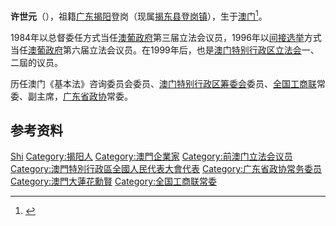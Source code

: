 {{Infobox_officeholder
| name         = 許世元
| image name = 
| Sex = 男 
| party=
| now =  [[澳門立法會|澳門立法會]][[議員|議員]]
| period =1999年－2005年
| place of birth = 澳門
| Native place =  廣東揭陽市揭東縣
| date of birth = 1926年
| past = 
*[[澳門立法會_(葡屬澳門)|澳門立法會 (葡屬澳門)]][[議員|議員]]（1984年－1988年）
*[[澳門立法會_(葡屬澳門)|澳門立法會 (葡屬澳門)]][[議員|議員]]（1996年－1999年）
*[[澳門特別行政區立法會|澳門特別行政區立法會]][[議員|議員]]（1999年－2005年）
}}
'''许世元'''{{GML}}{{GLM}}（{{bd|1926年|catIdx=X许}}），祖籍[[广东|广东]][[揭阳|揭阳]]登岗（现属[[揭东县|揭东县]][[登岗镇|登岗镇]]），生于[[澳门|澳门]]<ref>{{cite web|language=zh-hant|title=許世元顧問獲廣交會“百屆輝煌傑出貢獻獎”|publisher=廣東僑網轉《廣州日報》文章|url=http://gocn.southcn.com/ztbd/hjh/xhdt/200610160023.htm|author=|date=2006-10-16|accessdate=2010-06-04}}{{Dead link|date=2019年11月 |bot=InternetArchiveBot |fix-attempted=yes }}</ref>。

1984年以总督委任方式当任[[澳葡政府|澳葡政府]]第三届立法会议员，1996年以[[间接选举|间接选举]]方式当任[[澳葡政府|澳葡政府]]第六届立法会议员。在1999年后，也是[[澳门特别行政区立法会|澳门特别行政区立法会]]一、二屆的议员。

历任澳门《基本法》咨询委员会委员、[[澳门特别行政区筹委会|澳门特别行政区筹委会]]委员、[[全国工商联|全国工商联]]常委、副主席，[[广东省政协|广东省政协]]常委。

== 参考资料 ==
{{reflist}}

{{Macau-bio-stub}}
{{大蓮花勳賢}}
{{中华全国工商业联合会第七届执行委员会}}
{{中华全国工商业联合会第八届执行委员会}}
{{澳門特別行政區第一屆立法會議員}}
{{澳門特別行政區第二屆立法會議員}}
{{Authority control}}
{{DEFAULTSORT:Xu许}}
[[Category:许姓|Shi]]
[[Category:揭阳人|Category:揭阳人]]
[[Category:澳門企業家|Category:澳門企業家]]
[[Category:前澳门立法会议员|Category:前澳门立法会议员]]
[[Category:澳門特別行政區全國人民代表大會代表|Category:澳門特別行政區全國人民代表大會代表]]
[[Category:广东省政协常务委员|Category:广东省政协常务委员]]
[[Category:澳門大蓮花勳賢|Category:澳門大蓮花勳賢]]
[[Category:全国工商联常委|Category:全国工商联常委]]